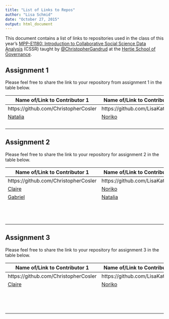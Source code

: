 ```yaml
---
title: "List of Links to Repos"
author: "Lisa Schmid"
date: "October 27, 2015"
output: html_document
---
```


This document contains a list of links to repositories used in the class of this year's <a href="https://github.com/HertieDataScience/SyllabusAndLectures" target="_blank">MPP-E1180: Introduction to Collaborative Social Science Data Analysis</a> (CSSR) taught by <a href="https://github.com/christophergandrud
" target="_blank">@ChristopherGandrud</a> at the <a href="https://hertie-school.berlin" target="_blank">Hertie School of Governance</a>.

## Assignment 1
Please feel free to share the link to your repository from assignment 1 in the table below.

| Name of/Link to Contributor 1 | Name of/Link to Contributor 2 | Link to Repository |
|----|----|----|
| https://github.com/ChristopherCosler | https://github.com/LisaKatharina | https://github.com/ChristopherCosler/CSSR_Assignement1 |
|[Natalia](https://github.com/natalia-alvarado)|[Noriko](https://github.com/magaranoriko)|[our repo](https://github.com/magaranoriko/Assignment1/tree/master/session3) |
| | | |
| | | |
| | | |
| | | |

## Assignment 2

Please feel free to share the link to your repository for assignment 2 in the table below.

| Name of/Link to Contributor 1 | Name of/Link to Contributor 2 | Link to Repository |
|----|----|----|
| https://github.com/ChristopherCosler | https://github.com/LisaKatharina | https://github.com/ChristopherCosler/CSSR_ResearchProposal |
|[Claire](https://github.com/bctclc) |[Noriko](https://github.com/magaranoriko/) | [our repo](https://github.com/bctclc/Collaborative-Data-Analysis-Assignment2)|
|[Gabriel](https://github.com/gtarriba) |[Natalia](https://github.com/natalia-alvarado) |[2nd Assignment](https://github.com/natalia-alvarado/Second-Assignment)|
| | | |
| | | |
| | | |
| | | |
| | | |
| | | |
| | | |
| | | |
| | | |
| | | |
| | | |
| | | |

## Assignment 3

Please feel free to share the link to your repository for assignment 3 in the table below.

| Name of/Link to Contributor 1 | Name of/Link to Contributor 2 | Link to Repository |
|----|----|----|
| https://github.com/ChristopherCosler | https://github.com/LisaKatharina | https://github.com/ChristopherCosler/CSSG_Dataanalysis |
[Claire](https://github.com/bctclc) |[Noriko](https://github.com/magaranoriko/) | [our repo](https://github.com/bctclc/Collaborative-Data-Analysis-Assignment2/tree/master/Assignment3)|
| | | |
| | | |
| | | |
| | | |
| | | |
| | | |
| | | |
| | | |
| | | |
| | | |
| | | |
| | | |
| | | |
